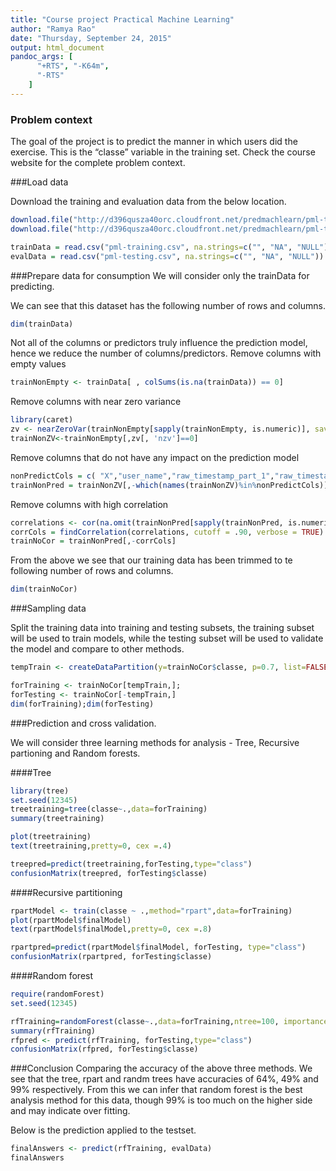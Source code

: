 ```yaml
---
title: "Course project Practical Machine Learning"
author: "Ramya Rao"
date: "Thursday, September 24, 2015"
output: html_document
pandoc_args: [
      "+RTS", "-K64m",
      "-RTS"
    ]
---
```

### Problem context

The goal of the project is to predict the manner in which users did the exercise. This is the "classe" variable in the training set. 
Check the course website for the complete problem context.

###Load data

Download the training and evaluation data from the below location.
```r
download.file("http://d396qusza40orc.cloudfront.net/predmachlearn/pml-training.csv", destfile = "./pml-training.csv")
download.file("http://d396qusza40orc.cloudfront.net/predmachlearn/pml-testing.csv", destfile = "./pml-testing.csv")

trainData = read.csv("pml-training.csv", na.strings=c("", "NA", "NULL"))
evalData = read.csv("pml-testing.csv", na.strings=c("", "NA", "NULL"))
```

###Prepare data for consumption
We will consider only the trainData for predicting. 

We can see that this dataset has the following number of rows and columns.
```r
dim(trainData)
```
Not all of the columns or predictors truly influence the prediction model, hence we reduce the number of columns/predictors.
Remove columns with empty values
```r
trainNonEmpty <- trainData[ , colSums(is.na(trainData)) == 0]
```
Remove columns with near zero variance
```r
library(caret)
zv <- nearZeroVar(trainNonEmpty[sapply(trainNonEmpty, is.numeric)], saveMetrics=TRUE)
trainNonZV<-trainNonEmpty[,zv[, 'nzv']==0]
```
Remove columns that do not have any impact on the prediction model
```r
nonPredictCols = c( "X","user_name","raw_timestamp_part_1","raw_timestamp_part_2","cvtd_timestamp","new_window","num_window")
trainNonPred = trainNonZV[,-which(names(trainNonZV)%in%nonPredictCols)]
```
Remove columns with high correlation
```r
correlations <- cor(na.omit(trainNonPred[sapply(trainNonPred, is.numeric)]))
corrCols = findCorrelation(correlations, cutoff = .90, verbose = TRUE)
trainNoCor = trainNonPred[,-corrCols]
```
From the above we see that our training data has been trimmed to te following number of rows and columns.
```r
dim(trainNoCor)
```

###Sampling data

Split the training data into training and testing subsets, the training subset will be used to train models, while the testing subset will be used to validate the model and compare to other methods.

```r
tempTrain <- createDataPartition(y=trainNoCor$classe, p=0.7, list=FALSE)

forTraining <- trainNoCor[tempTrain,]; 
forTesting <- trainNoCor[-tempTrain,]
dim(forTraining);dim(forTesting)
```
###Prediction and cross validation.

We will consider three learning methods for analysis - Tree, Recursive partioning and Random forests.

####Tree 

```r
library(tree)
set.seed(12345)
treetraining=tree(classe~.,data=forTraining)
summary(treetraining)

plot(treetraining)
text(treetraining,pretty=0, cex =.4)

treepred=predict(treetraining,forTesting,type="class")
confusionMatrix(treepred, forTesting$classe)
```
####Recursive partitioning

```r

rpartModel <- train(classe ~ .,method="rpart",data=forTraining)
plot(rpartModel$finalModel)
text(rpartModel$finalModel,pretty=0, cex =.8)
```

```r
rpartpred=predict(rpartModel$finalModel, forTesting, type="class")
confusionMatrix(rpartpred, forTesting$classe)
```

####Random forest

```r
require(randomForest)
set.seed(12345)

rfTraining=randomForest(classe~.,data=forTraining,ntree=100, importance=TRUE)
summary(rfTraining)
rfpred <- predict(rfTraining, forTesting,type="class")
confusionMatrix(rfpred, forTesting$classe)
```

###Conclusion
Comparing the accuracy of the above three methods. We see that the tree, rpart and randm trees have accuracies of 64%, 49% and 99% respectively. From this we can infer that random forest is the best analysis method for this data, though 99% is too much on the higher side and may indicate over fitting.

Below is the prediction applied to the test\evaldata set.
```r
finalAnswers <- predict(rfTraining, evalData)
finalAnswers
```
